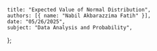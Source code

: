     title: "Expected Value of Normal Distribution",
    authors: [{ name: "Nabil Akbarazzima Fatih" }],
    date: "05/26/2025",
    subject: "Data Analysis and Probability",
};